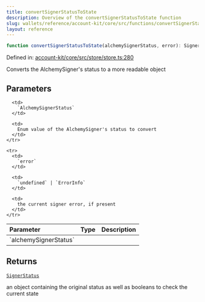 ```yaml
---
title: convertSignerStatusToState
description: Overview of the convertSignerStatusToState function
slug: wallets/reference/account-kit/core/src/functions/convertSignerStatusToState
layout: reference
---
```


```ts
function convertSignerStatusToState(alchemySignerStatus, error): SignerStatus;
```

Defined in: [account-kit/core/src/store/store.ts:280](https://github.com/alchemyplatform/aa-sdk/blob/5b9429f0f16dcd4ff822527b8de589e19e88faa7/account-kit/core/src/store/store.ts#L280)

Converts the AlchemySigner's status to a more readable object

## Parameters

<table>
  <thead>
    <tr>
      <th align="left">Parameter</th>
      <th align="left">Type</th>
      <th align="left">Description</th>
    </tr>
  </thead>

  <tbody>
    <tr>
      <td>
        `alchemySignerStatus`
      </td>

      <td>
        `AlchemySignerStatus`
      </td>

      <td>
        Enum value of the AlchemySigner's status to convert
      </td>
    </tr>

    <tr>
      <td>
        `error`
      </td>

      <td>
        `undefined` | `ErrorInfo`
      </td>

      <td>
        the current signer error, if present
      </td>
    </tr>

  </tbody>
</table>

## Returns

[`SignerStatus`](../type-aliases/SignerStatus.mdx)

an object containing the original status as well as booleans to check the current state

